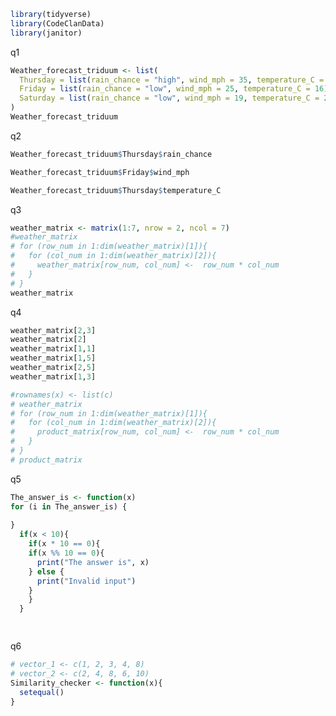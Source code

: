 ```r
library(tidyverse)
library(CodeClanData)
library(janitor)
```
q1
```r
Weather_forecast_triduum <- list(
  Thursday = list(rain_chance = "high", wind_mph = 35, temperature_C = 13),
  Friday = list(rain_chance = "low", wind_mph = 25, temperature_C = 16),
  Saturday = list(rain_chance = "low", wind_mph = 19, temperature_C = 22)
)
Weather_forecast_triduum
```
q2
```r
Weather_forecast_triduum$Thursday$rain_chance
```

```r
Weather_forecast_triduum$Friday$wind_mph
```

```r
Weather_forecast_triduum$Thursday$temperature_C
```

q3
```r
weather_matrix <- matrix(1:7, nrow = 2, ncol = 7)
#weather_matrix
# for (row_num in 1:dim(weather_matrix)[1]){
#   for (col_num in 1:dim(weather_matrix)[2]){
#     weather_matrix[row_num, col_num] <-  row_num * col_num
#   }
# }
weather_matrix
```

q4
```r
weather_matrix[2,3]
weather_matrix[2]
weather_matrix[1,1]
weather_matrix[1,5]
weather_matrix[2,5]
weather_matrix[1,3]
```

```r
#rownames(x) <- list(c)
# weather_matrix
# for (row_num in 1:dim(weather_matrix)[1]){
#   for (col_num in 1:dim(weather_matrix)[2]){
#     product_matrix[row_num, col_num] <-  row_num * col_num
#   }
# }
# product_matrix
```
q5
```r
The_answer_is <- function(x) 
for (i in The_answer_is) {
  
}  
  if(x < 10){
    if(x * 10 == 0){
    if(x %% 10 == 0){
      print("The answer is", x)
    } else {
      print("Invalid input")
    }
    }
  }
  
```

```r

```

q6
```r
# vector_1 <- c(1, 2, 3, 4, 8)
# vector_2 <- c(2, 4, 8, 6, 10)
Similarity_checker <- function(x){
  setequal()
}
```

